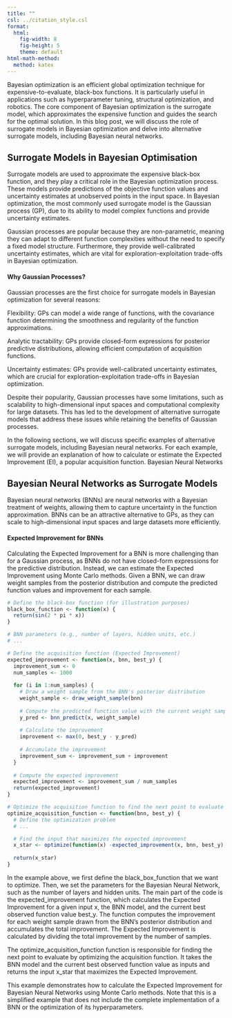 ```yaml
---
title: ""
csl: ../citation_style.csl
format:
  html:
    fig-width: 8
    fig-height: 5
    theme: default
html-math-method:
  method: katex
---
```


Bayesian optimization is an efficient global optimization technique for expensive-to-evaluate, black-box functions. It is particularly useful in applications such as hyperparameter tuning, structural optimization, and robotics. The core component of Bayesian optimization is the surrogate model, which approximates the expensive function and guides the search for the optimal solution. In this blog post, we will discuss the role of surrogate models in Bayesian optimization and delve into alternative surrogate models, including Bayesian neural networks.

## Surrogate Models in Bayesian Optimisation

Surrogate models are used to approximate the expensive black-box function, and they play a critical role in the Bayesian optimization process. These models provide predictions of the objective function values and uncertainty estimates at unobserved points in the input space. In Bayesian optimization, the most commonly used surrogate model is the Gaussian process (GP), due to its ability to model complex functions and provide uncertainty estimates.

Gaussian processes are popular because they are non-parametric, meaning they can adapt to different function complexities without the need to specify a fixed model structure. Furthermore, they provide well-calibrated uncertainty estimates, which are vital for exploration-exploitation trade-offs in Bayesian optimization.

#### Why Gaussian Processes?

Gaussian processes are the first choice for surrogate models in Bayesian optimization for several reasons:

Flexibility: GPs can model a wide range of functions, with the covariance function determining the smoothness and regularity of the function approximations.

Analytic tractability: GPs provide closed-form expressions for posterior predictive distributions, allowing efficient computation of acquisition functions.

Uncertainty estimates: GPs provide well-calibrated uncertainty estimates, which are crucial for exploration-exploitation trade-offs in Bayesian optimization.

Despite their popularity, Gaussian processes have some limitations, such as scalability to high-dimensional input spaces and computational complexity for large datasets. This has led to the development of alternative surrogate models that address these issues while retaining the benefits of Gaussian processes.

In the  following sections, we will discuss specific examples of alternative surrogate models, including Bayesian neural networks. For each example, we will provide an explanation of how to calculate or estimate the Expected Improvement (EI), a popular acquisition function.
Bayesian Neural Networks

## Bayesian Neural Networks as Surrogate Models
Bayesian neural networks (BNNs) are neural networks with a Bayesian treatment of weights, allowing them to capture uncertainty in the function approximation. BNNs can be an attractive alternative to GPs, as they can scale to high-dimensional input spaces and large datasets more efficiently.

#### Expected Improvement for BNNs

Calculating the Expected Improvement for a BNN is more challenging than for a Gaussian process, as BNNs do not have closed-form expressions for the predictive distribution. Instead, we can estimate the Expected Improvement using Monte Carlo methods. Given a BNN, we can draw weight samples from the posterior distribution and compute the predicted function values and improvement for each sample.

```r
# Define the black-box function (for illustration purposes)
black_box_function <- function(x) {
  return(sin(2 * pi * x))
}

# BNN parameters (e.g., number of layers, hidden units, etc.)
# ...

# Define the acquisition function (Expected Improvement)
expected_improvement <- function(x, bnn, best_y) {
  improvement_sum <- 0
  num_samples <- 1000
  
  for (i in 1:num_samples) {
    # Draw a weight sample from the BNN's posterior distribution
    weight_sample <- draw_weight_sample(bnn)
    
    # Compute the predicted function value with the current weight sample
    y_pred <- bnn_predict(x, weight_sample)
    
    # Calculate the improvement
    improvement <- max(0, best_y - y_pred)
    
    # Accumulate the improvement
    improvement_sum <- improvement_sum + improvement
  }
  
  # Compute the expected improvement
  expected_improvement <- improvement_sum / num_samples
  return(expected_improvement)
}

# Optimize the acquisition function to find the next point to evaluate
optimize_acquisition_function <- function(bnn, best_y) {
  # Define the optimization problem
  # ...

  # Find the input that maximizes the expected improvement
  x_star <- optimize(function(x) -expected_improvement(x, bnn, best_y), lower = 0, upper = 1)$minimum
  
  return(x_star)
}

```


In the example above, we first define the black_box_function that we want to optimize. Then, we set the parameters for the Bayesian Neural Network, such as the number of layers and hidden units. The main part of the code is the expected_improvement function, which calculates the Expected Improvement for a given input x, the BNN model, and the current best observed function value best_y. The function computes the improvement for each weight sample drawn from the BNN's posterior distribution and accumulates the total improvement. The Expected Improvement is calculated by dividing the total improvement by the number of samples.

The optimize_acquisition_function function is responsible for finding the next point to evaluate by optimizing the acquisition function. It takes the BNN model and the current best observed function value as inputs and returns the input x_star that maximizes the Expected Improvement.

This example demonstrates how to calculate the Expected Improvement for Bayesian Neural Networks using Monte Carlo methods. Note that this is a simplified example that does not include the complete implementation of a BNN or the optimization of its hyperparameters.